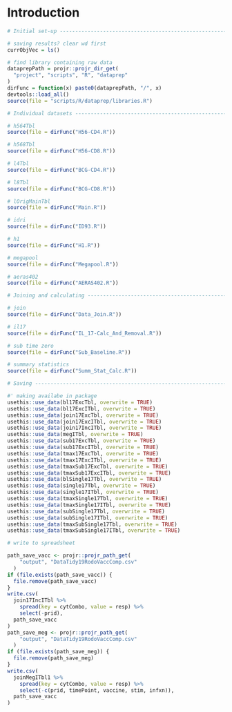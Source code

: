 # Introduction

```r
# Initial set-up ----------------------------------------------------------

# saving results? clear wd first
currObjVec = ls()

# find library containing raw data
dataprepPath = projr::projr_dir_get(
  "project", "scripts", "R", "dataprep"
)
dirFunc = function(x) paste0(dataprepPath, "/", x)
devtools::load_all()
source(file = "scripts/R/dataprep/libraries.R")

# Individual datasets -----------------------------------------------------

# h564Tbl
source(file = dirFunc("H56-CD4.R"))

# h568Tbl
source(file = dirFunc("H56-CD8.R"))

# l4Tbl
source(file = dirFunc("BCG-CD4.R"))

# l8Tbl
source(file = dirFunc("BCG-CD8.R"))

# lOrigMainTbl
source(file = dirFunc("Main.R"))

# idri
source(file = dirFunc("ID93.R"))

# h1
source(file = dirFunc("H1.R"))

# megapool
source(file = dirFunc("Megapool.R"))

# aeras402
source(file = dirFunc("AERAS402.R"))

# Joining and calculating -------------------------------------------------

# join
source(file = dirFunc("Data_Join.R"))

# il17
source(file = dirFunc("IL_17-Calc_And_Removal.R"))

# sub time zero
source(file = dirFunc("Sub_Baseline.R"))

# summary statistics
source(file = dirFunc("Summ_Stat_Calc.R"))

# Saving ------------------------------------------------------------------

#' making availabe in package
usethis::use_data(bl17ExcTbl, overwrite = TRUE)
usethis::use_data(bl17ExcITbl, overwrite = TRUE)
usethis::use_data(join17ExcTbl, overwrite = TRUE)
usethis::use_data(join17ExcITbl, overwrite = TRUE)
usethis::use_data(join17IncITbl, overwrite = TRUE)
usethis::use_data(megITbl, overwrite = TRUE)
usethis::use_data(sub17ExcTbl, overwrite = TRUE)
usethis::use_data(sub17ExcITbl, overwrite = TRUE)
usethis::use_data(tmax17ExcTbl, overwrite = TRUE)
usethis::use_data(tmax17ExcITbl, overwrite = TRUE)
usethis::use_data(tmaxSub17ExcTbl, overwrite = TRUE)
usethis::use_data(tmaxSub17ExcITbl, overwrite = TRUE)
usethis::use_data(blSingle17Tbl, overwrite = TRUE)
usethis::use_data(single17Tbl, overwrite = TRUE)
usethis::use_data(single17ITbl, overwrite = TRUE)
usethis::use_data(tmaxSingle17Tbl, overwrite = TRUE)
usethis::use_data(tmaxSingle17ITbl, overwrite = TRUE)
usethis::use_data(subSingle17Tbl, overwrite = TRUE)
usethis::use_data(subSingle17ITbl, overwrite = TRUE)
usethis::use_data(tmaxSubSingle17Tbl, overwrite = TRUE)
usethis::use_data(tmaxSubSingle17ITbl, overwrite = TRUE)

# write to spreadsheet

path_save_vacc <- projr::projr_path_get(
    "output", "DataTidy19RodoVaccComp.csv"
  )
if (file.exists(path_save_vacc)) {
  file.remove(path_save_vacc)
}
write.csv(
  join17IncITbl %>%
    spread(key = cytCombo, value = resp) %>%
    select(-prid),
  path_save_vacc
)
path_save_meg <- projr::projr_path_get(
    "output", "DataTidy19RodoVaccComp.csv"
  )
if (file.exists(path_save_meg)) {
  file.remove(path_save_meg)
}
write.csv(
  joinMegITbl1 %>%
    spread(key = cytCombo, value = resp) %>%
    select(-c(prid, timePoint, vaccine, stim, infxn)),
  path_save_vacc
)
```